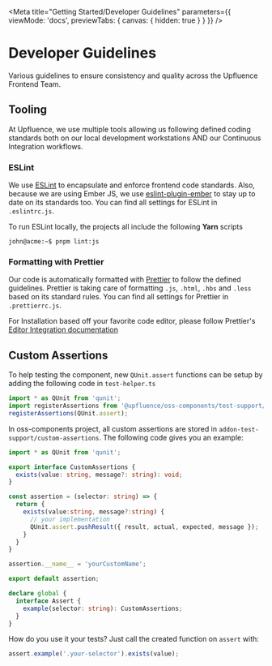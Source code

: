 
<Meta
  title="Getting Started/Developer Guidelines"
  parameters={{
    viewMode: 'docs',
    previewTabs: { canvas: { hidden: true } }
  }}
/>

# Developer Guidelines

Various guidelines to ensure consistency and quality across the Upfluence Frontend Team.

## Tooling

At Upfluence, we use multiple tools allowing us following defined coding
standards both on our local development workstations AND our Continuous
Integration workflows.

### ESLint

We use [ESLint](https://eslint.org/) to encapsulate and enforce frontend code standards. Also,
because we are using Ember JS, we use [eslint-plugin-ember](https://github.com/ember-cli/eslint-plugin-ember)
to stay up to date on its standards too. You can find all settings for ESLint in `.eslintrc.js`.

To run ESLint locally, the projects all include the following **Yarn** scripts

```console
john@acme:~$ pnpm lint:js
```

### Formatting with Prettier

Our code is  automatically formatted with [Prettier](https://prettier.io/) to follow the defined guidelines.
Prettier is taking care of formatting `.js`, `.html`, `.hbs` and `.less` based on its standard
rules. You can find all settings for Prettier in `.prettierrc.js`.

For Installation based off your favorite code editor, please follow Prettier's
[Editor Integration documentation](https://prettier.io/docs/en/editors.html)

## Custom Assertions

To help testing the component, new `QUnit.assert` functions can be setup by adding the following code in `test-helper.ts`

```typescript
import * as QUnit from 'qunit';
import registerAssertions from '@upfluence/oss-components/test-support/register-assertions';
registerAssertions(QUnit.assert);
```

In oss-components project, all custom assertions are stored in `addon-test-support/custom-assertions`. The following code
gives you an example:

```typescript
import * as QUnit from 'qunit';

export interface CustomAssertions {
  exists(value: string, message?: string): void;
}

const assertion = (selector: string) => {
  return {
    exists(value:string, message?:string) {
      // your implementation
      QUnit.assert.pushResult({ result, actual, expected, message });
    }
  }
}

assertion.__name__ = 'yourCustomName';

export default assertion;

declare global {
  interface Assert {
    example(selector: string): CustomAssertions;
  }
}
```

How do you use it your tests? Just call the created function on `assert` with:

```typescript
assert.example('.your-selector').exists(value);
```
